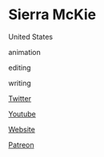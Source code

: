 # Sierra McKie

<Location>

United States

</Location>



<Skills>

animation

editing

writing

</Skills>

<Personal>

[Twitter](https://twitter.com/BabyFaceMckie)

[Youtube](https://www.youtube.com/c/babyfaceMckie/featured)

</Personal>

<Business>

[Website](https://www.juvenilestudio.com/)

[Patreon](https://www.patreon.com/mycrynicles)

</Business>


